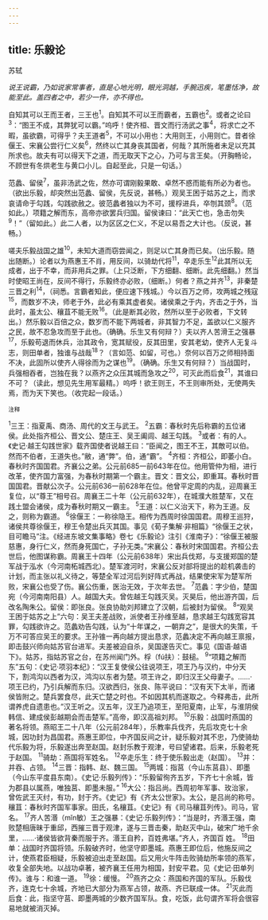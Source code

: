 ```yaml
---
---
---
```

title: 乐毅论
---



苏轼

*说王说霸，乃如说家常事者，直是心地光明，眼光洞越，手腕迅疾，笔墨恬净，故能至此。盖四者之中，若少一件，亦不得也。*

自知其可以王而王者，三王也<sup>1</sup>。自知其不可以王而霸者，五霸也<sup>2</sup>。或者之论曰<sup>3</sup>：“图王不成，其弊犹可以霸。”呜呼！使齐桓、晋文而行汤武之事<sup>4</sup>，将求亡之不暇，虽欲霸，可得乎？夫王道者<sup>5</sup>，不可以小用也：大用则王，小用则亡。昔者徐偃王、宋襄公尝行仁义矣<sup>6</sup>，然终以亡其身丧其国者，何哉？其所施者未足以充其所求也。故夫有可以得天下之道，而无取天下之心，乃可与言王矣。（开胸畅论，不顾世有冬烘老生与黄口小儿。自起至此，只是一句话。）

范蠡、留侯<sup>7</sup>，虽非汤武之佐，然亦可谓刚毅果敢、卓然不惑而能有所必为者也。（欲出乐毅，却突然出范蠡、留侯，先反说，甚畅。）观吴王困于姑苏之上，而求哀请命于勾践，勾践欲赦之。彼范蠡者独以为不可，援桴进兵，卒刎其颈<sup>8</sup>。（范如此。）项籍之解而东，高帝亦欲罢兵归国。留侯谏曰：“此天亡也，急击勿失<sup>9</sup>！”（留如此。）此二人者，以为区区之仁义，不足以易吾之大计也。（反说，甚畅。）

嗟夫乐毅战国之雄<sup>10</sup>，未知大道而窃尝闻之，则足以亡其身而已矣。（出乐毅。随出随断。）论者以为燕惠王不肖，用反间，以骑劫代将<sup>11</sup>，卒走乐生<sup>12</sup>此其所以无成者，出于不幸，而非用兵之罪。（上只泛断，下方细翻、细断。此先细翻。）然当时使昭王尚在，反间不得行，乐毅终亦必败，（细断。）何者？燕之并齐<sup>13</sup>，非秦楚三晋之利<sup>14</sup>，（祠悉。言霸者知此，便应速下残城。）今以百万之师，攻两城之残寇<sup>15</sup>，而数岁不决，师老于外，此必有乘其虚者矣。诸侯乘之于内，齐击之于外，当此时，虽太公、穰苴不能无败<sup>16</sup>。（此是断其必败，然所以至于必败者，下文转出。）然乐毅以百倍之众，数岁而不能下两城者，非其智力不足，盖欲以仁义服齐之民，故不忍急攻而至于此也。（确确。乐生又有何辩？）夫以齐人苦滑王之强暴<sup>17</sup>，乐毅苟退而休兵，治其政令，宽其赋役，反其田里，安其老幼，使齐人无复斗志，则田单者，独谁与战哉<sup>18</sup>？（言如范、如留，可也。）奈何以百万之师相持面不决，此固所以使齐人得徐而为之谋也<sup>19</sup>。（确确。乐生又有何辩？）当战国时，兵强相吞者，岂独在我？以燕齐之众压其城而急攻之<sup>20</sup>，可灭此而后食<sup>21</sup>，其谁曰不可？（读此，想见先生用军最精。）呜呼！欲王则王，不王则审所处，无使两失焉，而为天下笑也。（收完起一段话。）

<sup>注释</sup>

<sup>1</sup>三王：指夏禹、商汤、周代的文王与武王。
<sup>2</sup>五霸：春秋时先后称霸的五位诸侯。此处指齐桓公、晋文公、楚庄王、吴王阖闾、越王勾践。
<sup>3</sup>或者：有的人。《史记·越王勾践世家》载齐国使者说越王曰：“臣闻之，图王不王，其敵可以伯。然而不伯者，王道失也。”敝，通“弊”。伯，通“霸”。
<sup>4</sup>齐桓：齐桓公，即萎小白。春秋时齐国国君。齐襄公之弟。公元前685一前643年在位。他用管仲为相，进行改革，使齐国力富强，为春秋时期第一个霸主。晋文：晋文公，即重耳。春秋时晋国国君。晋献公次子。公元前636一前628年在位。他曾平定周的内乱，迎周襄王复位，以“尊王”相号召。周襄王二十年（公元前632年），在城濮大胜楚军，又在践土盟会诸侯，成为春秋时期又一霸主。
<sup>5</sup>王道：以仁义治天下，称为王道。反之，则称为霸道。
<sup>6</sup>徐偃王：一称徐隐王。相传为西周时徐国国君。周穆王巡狩，诸侯共尊徐偃王，穆王令楚出兵灭其国。事见《荀子集解·非相篇》“徐偃王之状，目可瞻马”注。《经进东坡文集事略》卷七《乐毅论》注引《淮南子》：“徐偃王被服慈惠，身行仁义，然而身死国亡，子孙无类。”宋襄公：春秋时宋国国君。齐桓公去世后，他图谋称霸。周襄王十四年（公元前638年）宋出兵伐郑，与支援郑国的楚军战于泓水（今河南柘城西北）。楚军渡河时，宋襄公反对部将提出的趁机袭击的计划，而主张以礼义待之，等楚全军过河后列好阵式再战，结果使宋军为楚军所败，宋襄公也受了伤。襄公伤重，医治无效，于次年去世。
<sup>7</sup>范蠡：字少伯，楚国宛（今河南南阳县）人。越国大夫。曾佐越王勾践灭吴。灭昊后，他出游齐国，后改名陶朱公。留侯：即张良。张良协助刘邦建立了汉朝，后被封为留侯。
<sup>8</sup>“观吴王困于姑苏之上”六句：吴王夫差战败，派使者王孙维至越，恳求越王勾践宽容其罪，勾践欲许之。范蠡劝告勾践，认为“十年谋之，一朝弃之”，是很大的失策，千万不可答应吴王的要求。王孙锥一再向越方提出恳求，范蠡决定不再向越王禀报，即击鼓兴师向姑苏官台进军。夫差被迫自杀，吴国遂告灭亡。事见《国语·越语下》。姑苏，指姑苏官之台，在苏州闻门外。桴（fú扶）：鼓槌。
<sup>9</sup>“项籍之解而东”五句：《史记·项羽本纪》：“汉王复使侯公往说项王，项王乃与汉约，中分天下，割鸿沟以西者为汉，鸿沟以东者为楚。项王许之，即归汉王父母妻子。……·项王已约，乃引兵解而东归。汉欲西归，张良、陈平说曰：“汉有天下太半，而诸侯皆附之。楚兵罢食尽，此天亡楚之时也。不如因其机而遂取之。今释弗击，此所谓养虎自遗患也。”汉王听之。汉五年，汉王乃追项王，至阳夏南，止军，与淮阴侯韩信、建成侯彭越期会而击楚军。”高帝，即汉高祖刘邦。
<sup>10</sup>乐毅：战国时燕国的著名将领。燕昭王二十八年（公元前284年），乐教率兵伐齐，先后攻克七十余城，因功封为昌国君。燕惠王即位，中齐国反间之计，疑乐毅对其不忠，乃使骑劫代乐毅为将，乐毅遂出奔至赵国。赵封乐教于观津，号曰望诸君。后来，乐毅老死于赵国。
<sup>11</sup>骑劫：燕国将军姓名。
<sup>12</sup>卒走乐生：终于使乐毅出走（赵国）。
<sup>13</sup>并：并吞、占领。
<sup>14</sup>三晋：指韩、赵、魏三国。
<sup>15</sup>两城：指莒（今山东莒县）、即墨（今山东平度县东南）。《史记·乐毅列传》：“乐毅留徇齐五岁，下齐七十余城，皆为郡县以属燕，唯独莒、即墨未服。”
<sup>16</sup>大公：指吕尚。西周初年军事、玫治家，曾佐武王灭纣，有功，封于齐。《史记》有《齐太公世家》。太公，是吕尚的称号。穰苴：春秋时齐国军事家。田氏，名穰苴。《史记》有《司马穰苴列传》。司马，官名。
<sup>17</sup>齐人苦湣（mǐn敏）王之强暴：《史记·乐毅列传》：“当是时，齐湣王强，南败楚相唐昧于重邱，西摧三晋于观津，遂与三晋击秦，助赵灭中山，破宋广地千余里，……·诸侯皆欲背秦而服于齐。湣王自矜，百姓弗堪。”齐人，齐国百
姓。
<sup>18</sup>田单：战国时齐国将领。乐毅破齐时，他坚守即墨城。燕惠王即位后，他施反间之计，使燕君臣相疑，乐毅被迫出走至赵国。后又用火牛阵击败骑劫所率领的燕军，收复全部失地。以战功卓著，被齐襄王任用为相国，封安平君。见《史记·田单列传》。谁与：和谁一道。
<sup>19</sup>徐：缓慢。
<sup>20</sup>燕齐之众：燕国和齐国的军队。乐毅伐齐，连克七十余城，齐地已大部分为燕军占领，故燕、齐已联成一体。
<sup>21</sup>灭此而后食：此，指坚守莒、即墨两城的少数齐国军队。食，吃饭，此句谓齐军将会很容易地就被消灭掉。